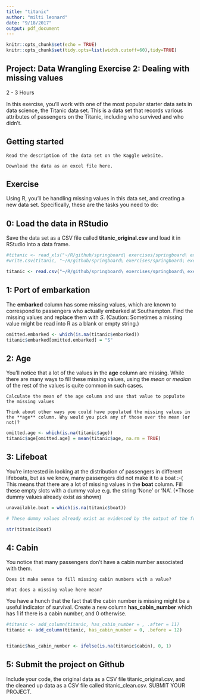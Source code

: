 ```yaml
---
title: "titanic"
author: "milti leonard"
date: "9/18/2017"
output: pdf_document
---
```


```r
knitr::opts_chunk$set(echo = TRUE)
knitr::opts_chunk$set(tidy.opts=list(width.cutoff=60),tidy=TRUE)

```


## Project: Data Wrangling Exercise 2: Dealing with missing values

2 - 3 Hours

In this exercise, you'll work with one of the most popular starter data sets in data science, the Titanic data set. This is a data set that records various attributes of passengers on the Titanic, including who survived and who didn’t.

## Getting started

    Read the description of the data set on the Kaggle website.

    Download the data as an excel file here.

## Exercise

Using R, you’ll be handling missing values in this data set, and creating a new data set. Specifically, these are the tasks you need to do:

## 0: Load the data in RStudio

Save the data set as a CSV file called **titanic_original.csv** and load it in RStudio into a data frame.

```r
#titanic <- read_xls("~/R/github/springboard\ exercises/springboard\ exercises/titanic3.xls")
#write.csv(titanic, "~/R/github/springboard\ exercises/springboard\ exercises/titanic_original.csv")

titanic <- read.csv("~/R/github/springboard\ exercises/springboard\ exercises/titanic_original.csv")
```

## 1: Port of embarkation

The **embarked** column has some missing values, which are known to correspond to passengers who actually embarked at Southampton. Find the missing values and replace them with *S*. (Caution: Sometimes a missing value might be read into R as a blank or empty string.)
```r
omitted.embarked <- which(is.na(titanic$embarked))
titanic$embarked[omitted.embarked] = "S"
```


## 2: Age

You’ll notice that a lot of the values in the **age** column are missing. While there are many ways to fill these missing values, using the *mean* or *median* of the rest of the values is quite common in such cases.

    Calculate the mean of the age column and use that value to populate the missing values

    Think about other ways you could have populated the missing values in the **age** column. Why would you pick any of those over the mean (or not)?

```r
omitted.age <- which(is.na(titanic$age))
titanic$age[omitted.age] = mean(titanic$age, na.rm = TRUE)
```

## 3: Lifeboat

You’re interested in looking at the distribution of passengers in different lifeboats, but as we know, many passengers did not make it to a boat :-( This means that there are a lot of missing values in the **boat** column. Fill these empty slots with a dummy value e.g. the string 'None' or 'NA'. (*Those dummy values already exist as shown)

```r
unavailable.boat = which(is.na(titanic$boat))
```

```r
# These dummy values already exist as evidenced by the output of the following command.

str(titanic$boat)
```

## 4: Cabin

You notice that many passengers don’t have a cabin number associated with them.

    Does it make sense to fill missing cabin numbers with a value?

    What does a missing value here mean?

You have a hunch that the fact that the cabin number is missing might be a useful indicator of survival. Create a new column **has_cabin_number** which has 1 if there is a cabin number, and 0 otherwise.

```r

#titanic <- add_column(titanic, has_cabin_number = , .after = 11)
titanic <- add_column(titanic, has_cabin_number = 0, .before = 12)


titanic$has_cabin_number <- ifelse(is.na(titanic$cabin), 0, 1) 

```

## 5: Submit the project on Github

Include your code, the original data as a CSV file titanic_original.csv, and the cleaned up data as a CSV file called titanic_clean.csv.
SUBMIT YOUR PROJECT.


